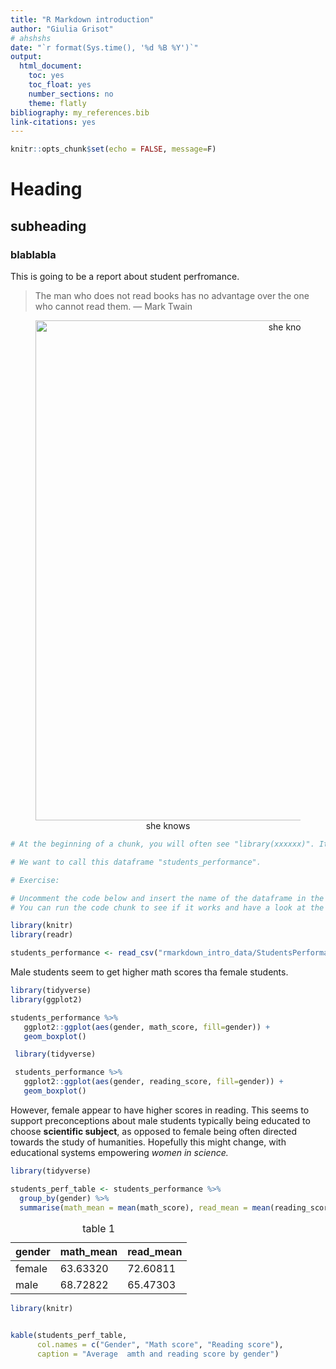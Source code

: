 ```yaml
---
title: "R Markdown introduction"
author: "Giulia Grisot"
# ahshshs
date: "`r format(Sys.time(), '%d %B %Y')`"
output:
  html_document:
    toc: yes
    toc_float: yes
    number_sections: no
    theme: flatly
bibliography: my_references.bib
link-citations: yes
---
```


<!--

CUSTOMISE YOUR YAML


It's your turn!

Look at the top of the window, do you see the Knit button? try and click on it.
You should either get an error or a blank output, right? Don't worry, that's supposed to happen. It is because this file does not yet have a YAML, nor a content, which means R Studio does not really know what to do with it.

Exercise:

Try and create the header above from scratch. Remember to enclose it between two sets of "---" (no spaces between the three), and to include the fields `title` `date` `author`, followed respectively by a column sign, and by your input data (i.e. the title, your name, the date).
Don't forget the most important field: the `output`. For now, use "html_document" as the output format.

Ok, know knit again.

Did it work now? Well done!

-------------------------------

THE DATE

Now that you have a nice title and your name on the report, you might want to change the way the date is displayed. Of course you can add in manually as text, especially if you want it to remain the same. However, if you want it to reflect the date in which you have modified the document, you might want to use your System date.

In this case, use the code "`r format(Sys.Date(), '%d %B %Y')`" instead. You can change the order of d, B and Y, that indicate respectively day, month and year, or even add commas between them.

Also note how this green text is formatted between arrows. This indicates that whatever text is contained here will not be printed in our output. This way you can take notes also in the text sections (within code chunks, you can add comments by adding a "#" sign before the text.)

-----------------------------

THE MAIN BODY: TEXT AND CODE


Don't worry about the chunk of code below. It can define the knitting properties.
Leave it as it is for now: we will not discuss it in depth. It is however important to understand that it defines the "rules" for your rmarkdown output.
In the chunk content, `echo = FALSE` is an parameter of the knit function that tells your markdown document to avoid printing of the R code that generates outputs for all the chunks in your document. The `message = FALSE` prevents the printing of messages related to the chunks' content.
Notice also that it says "include=FALSE" in the chunk description inside the { }, which means you will not see this specific chunk when you knit the file, even though it will be excecuted.

You can try and change them later on and see what happens!
-->
```r
knitr::opts_chunk$set(echo = FALSE, message=F)
```



<!--

THE TEXT

Here we go! this might be the beginning of your report. As mentioned in the introductory presentation, you can organize your content hierarchically, simply using "#" sing. (yes, this same sign creates headings in the TEXT sections, and comments in the code chunks)

for instance:

# This would be your Heading 1
## This would be your Heading 2
### This would be your Heading 3
#### This would be your Heading 4
##### This would be your Heading 5

and so on.

If you want your sections to show numbers, you have to add this information to the YAML the following:

number_sections: true

However, as I mentioned before, be aware of the YAML format. In order for it to work, this is how it needs to look.

output:
  html_document:
    number_sections: true


Exercise:

Now try to insert a Heading (##) between this block of instructions and the next, as well as a short description. Then knit again and see what happens. Nice, right?

-->

# Heading
## subheading
### blablabla

This is going to be a report about student perfromance.



<!--

BLOCKQUOTES

If you need to call special attention to a quote from another source, or design a pull quote for a magazine article, then Markdown's blockquote syntax will be useful. A blockquote is a sentence or paragraph that's been specially formatted to draw attention to the reader.

To create a block quote, all you have to do is preface a line with the "greater than" caret (>). For example:

> "In a few moments he was barefoot, his stockings folded in his pockets and his canvas shoes dangling by their knotted laces over his shoulders and, picking a pointed salt-eaten stick out of the jetsam among the rocks, he clambered down the slope of the breakwater."

You can increase the level of the quote by increasing the number of > symbols.

Exercise:

Add below a quote you like that will suit the beginning of your report and format it as a blockquote.
By inserting it below, it should naturally be printed after the description you wrote before.

-->


> The man who does not read books has no advantage over the one who cannot read them. — Mark Twain




<!--

IMAGES

There might be times when you simply want to insert an image in your report.
To do that, you just have to remember the structure ![]()

The square bracket contains your description for the image, and the parenthesis the link to either a local image (in which case you have to have it somewhere in your computer) or to an image online.

One more thing you might be wondering "how do I tell RStudio to center the image in the page?"
There are two ways to achieve this:

Markdown basic syntax: 

- central alignment = enclose the whole image code between <center> and </center> 

  i.e. <center>
       ![your caption](your link)
       </center>

- right and left alignment = enclose the whole image code between
  <p align='right'> or <p align='left'> and </p>
  
  i.e. <p align='right'>
       ![your caption](your link)
       </p>

To specify the size of your image, you can add a {} right after the (image link)
  
  ![your caption](your link){width=800}


Exercise:

As an extra funky opening for your report, also include an image that will go just after your blockquote.
It's up to you whether you want to use an online image or one that is on your local device. (It can also be a gif!)

Try and play around with page alignment and sizes to see what you like best.

-->

<center>

![she knows](image_sample.jpeg){width=800}


</center>

<!--

THE CODE

When creating your own reports, one of the first things you'll want to do is add some code!
You can add a code chuck manually by typing three ` signs followed by the type of code chunk you want, {r}. If you do it manually, remember to close your code chunk, again with three `.
Alternatively, on the top of this window, you should see a green button with a C and a little arrow. When you click on it, it will show you the different kind of code you can work with in your report. Select the code chunk you'd like and you're good to go. 

In the presentation I mentioned the Student annual rerport dataset.
Let's take a look at it.

The chunk of code below is already set up for you. Take a look at it and follow the instructions

-->

```r

# At the beginning of a chunk, you will often see "library(xxxxxx)". It indicates that a package has been loaded. Different packages perform different operations. For example, the package "readr" allows R to read the CSV file into a dataframe.

# We want to call this dataframe "students_performance". 

# Exercise:

# Uncomment the code below and insert the name of the dataframe in the spaces demarcated with XXXX.
# You can run the code chunk to see if it works and have a look at the output without knitting the whole document. Once you have added the dataframe name to the code, click on the little green arrow on the top right of the code block, try and see what happens. 

library(knitr)
library(readr)

students_performance <- read_csv("rmarkdown_intro_data/StudentsPerformance.csv")

```


<!-- 

Now you should see a dataframe in your Environment. Click on it to visualize it entirely, or write `View(students_performance)` in the console.


-------------------------------

INCLUDING PLOTS

One important feature of RMarkdown is how easily you can embed plots in your report.

The code to create a plot is ready for you in the chunk below (you will learn more about tidyverse later today) but it is missing the variables to be plotted.

Before you move on, note that near the "r" at the top of your chunk indicating the code type, you can add 
- a name for the chunk (this can be useful to move quickly between chunks by clicking at the bottom left button of this widows, which should feature the heading of your choice)
- the parameters for the chunk:
    - whether you want it to be executed (eval=)
    - whether you want it to be included or excluded in the final output (include=)
    - whether you want it to be printed it or you only want the code output (echo=)
    - whether you want the messages or warnings related to the code (message=  , warning=)

Try and play around with these!

Exercise:

1) Uncomment the code

2) insert a heading before the code chunk and write down a short summary of what it shows just before the plot. also remember to name the chunk. Knit and see how it looks.

3) create another chunk after this one, and use the same formula to create a plot with different variables. (have a look at the dataframe for inspiration). Also here, write down a short description of it before or afterwards, and try to include one word in bold, one in italics and a direct reference to the dataframe (do you remember how?).



ps. if you are using Windows, you can comment and uncomment by selecting and pressing Ctrl+Shift+C
There should be a similar shortcut for Mac. You can find all the shortcuts in Tools > Keyboard Shortcut Help

-->

Male students seem to get higher math scores tha female students.

```r

library(tidyverse)
library(ggplot2)

students_performance %>%
   ggplot2::ggplot(aes(gender, math_score, fill=gender)) +
   geom_boxplot()

```

```r

 library(tidyverse)

 students_performance %>%
   ggplot2::ggplot(aes(gender, reading_score, fill=gender)) +
   geom_boxplot()

```
However, female appear to have higher scores in reading. This seems to support preconceptions about male students typically being educated to choose **scientific subject**, as opposed to female being often directed towards the study of humanities. Hopefully this might change, with educational systems empowering *women in science.*


<!-- Good work!
Now go back to the video: we'll discuss problems and after a short break you'll see how to make tables and manage references.
-->





<!--

Ok, now you are ready for the second practice session.


MANUAL TABLES

As you have seen, you can easily create tables in markdown. One way to do this is to input it manually, using Markdown syntax. This allows you to create a table independently of what is or is not in your environment.
Also, you don't need a code chunk to insert a markdown table.

Markdown tables are physically represented using dash - to separate the header row from the content ones,
and pipe | to separate columns.

heading col 1 | heading col 2
------------- | -------------
Cell          |  Cell  


You can  populate a table in any way you want

Letter | Digit | Character
------ | ------|----------
a      | 4     | $
       | 365   | (
b      |       | ^  

Markdown ignores spacing. The same table could be written like this:

Letter|Digit|Character
---|---|---
a|4|$
 |365|(
b| |^  


NOTE: if you need a void column you must add a space between the pipes



As you can see, the code of the table does not need to represent the spacing of the table - that is accomplished within the markdown.

If you want to align the content of a table, you just have to use the : sign in the separator between the heading and the cell contents as follows:


Lastly, if you want to increase the width of one colum, you can do it "visually", adding or removing dashes.
For example, if we wanted the second colum to be roughly double as wide as the other two, we could do this:


Column | Column         | Column
:----- | :------------: | -----:
Left   | Center         | Right
align  | align          | align


Exercise:

Uncomment the code below and have a look at the dataframe that is created.
Can you reproduce that table manually? Remember that the rules to make text bold and italics work the same as for the text sections.

Create a table manually after the instructions and see if it matches.


-->


```r
library(tidyverse)

students_perf_table <- students_performance %>%
  group_by(gender) %>%
  summarise(math_mean = mean(math_score), read_mean = mean(reading_score))

```

gender  |  math_mean |  read_mean
------- | ---------- | ----------
female  |   63.63320 |   72.60811
male    |   68.72822 |   65.47303
Table: table 1


<!--

Beautiful. Now see the code below?
That will achieve the same result with the knitr function "kable"

Exercise:

Uncomment the code, find the name of the dataframe we have created above to print the means for math and reading scores, and substitute that to "THE_DATA_YOU_WANT_TO_TRANSFORM" in the kable function. Also, insert the names for columns and give the table a caption.

Knit and see what happens.


-->


```r
library(knitr)


kable(students_perf_table,
      col.names = c("Gender", "Math score", "Reading score"),
      caption = "Average  amth and reading score by gender")

```





<!--

USING REFERENCES

Remember what we said about references?
first you have to "connect" your reference library to the markdown document.
This can be done by adding a line to your YAML, namely

  bibliography: my_references.bib

if you also want the inline references to connect to the bibliography at the end, add also the following line to the YAML

  link-citations: yes


Open the bib file by clicking at it on your working directory and have a look at it.
Every element in the library starts with a @ sign, followed by the type of work, and then by the reference ID preceded by a { sign.
The ID is what you need to refer to the item.

for instance, the first one in the my_reference.bib file is "Johnson-Laird1989"

Citing this work in your report text is very easy, just use a @ sign, followed by the reference id (no spaces!), i.e. 

  @Johnson-Laird1989

If you want the reference to be within parenthesis, just enclose it in square brakets like this

  [@Johnson-Laird1989]

If you want to add several references within a parenthesis, separate them with a semicolon. Each of the ID has to be preceded by a @.

If they are not in a parenthesis, you don't have to use a semicolon, any separating punctuation should work fine.

  [@Johnson-Laird1989; @Mellmann2017]

  @Johnson-Laird1989, @Mellmann2017

If you need to specify the pages add a square bracket with the page number/s, or with p. and the page number, for the inline references, and {} for the parentheticals.
  
  @Johnson-Laird1989[25], @Mellmann2017[227-234]
  
  [@Johnson-Laird1989{p.23}; @Mellmann2017{227-234}]


Exercise:

Try and write a short sentence where you use one inline reference with a single page number and a reference in parenthesis with a page span.


-->







<!--

Have you noticed how R Markdown automatically creates a bibliography for you?
Give this the heading ## References

Leave this heading always at the bottom of your document, so that the bibliography - that markdown puts at the end - will be directly beneath it.

-->









<!--

Ok, so now you have written down your report and your supervisor tells you he only reads word documents.
Bummer, right?

Well, it is really easy to make her happy.

Just try and add the "word_document" output above "html_document" (at the same indentation).
Remember, if you want a table of content you can add a colon right after word_document, make a new line, indent one more level, and add toc:yes
and the same goes for the section number, number_sections: false

-->



